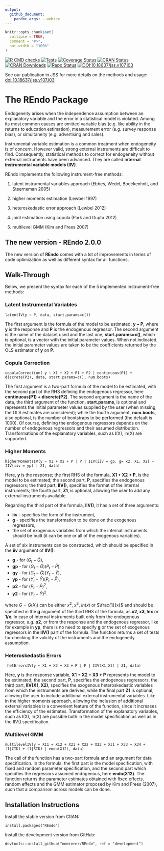 ```yaml
---
output: 
  github_document:
    pandoc_args: --webtex
---
```


<!-- README.md is generated from README.Rmd. Please edit that file -->

```r
knitr::opts_chunk$set(
  collapse = TRUE,
  comment = "#>",
  out.width = "100%"
)
```


[![R CMD checks](https://github.com/mmeierer/REndo/workflows/R-CMD-check/badge.svg?branch=development)](https://github.com/mmeierer/REndo/actions)
[![Tests](https://github.com/mmeierer/REndo/workflows/coverage/badge.svg?branch=development)](https://github.com/mmeierer/REndo/actions)
[![Coverage Status](https://img.shields.io/codecov/c/github/mmeierer/REndo/development.svg)](https://codecov.io/github/mmeierer/REndo?branch=development)
[![CRAN Status](http://www.r-pkg.org/badges/version/REndo)](https://cran.r-project.org/package=REndo)
[![CRAN Downloads](https://cranlogs.r-pkg.org/badges/REndo)](https://cran.r-project.org/package=REndo)
[![Repo Status](https://www.repostatus.org/badges/latest/active.svg)](https://www.repostatus.org/#active)
[![DOI:10.18637/jss.v107.i03](http://img.shields.io/badge/DOI-10.18637/jss.v107.i03-197DBE.svg)](https://doi.org/10.18637/jss.v107.i03)


See our publication in JSS for more details on the methods and usage: [doi:10.18637/jss.v107.i03](http://dx.doi.org/10.18637/jss.v107.i03)

# The REndo Package
Endogeneity arises when the independence assumption between an explanatory variable and the error in a statistical model is violated. Among its most common causes are omitted variable bias (e.g. like ability in the returns to education estimation), measurement error (e.g. survey response bias), or simultaneity (e.g. advertising and sales). 

Instrumental variable estimation is a common treatment when endogeneity is of concern. However valid, strong external instruments are difficult to find. Consequently, statistical methods to correct for endogeneity without external instruments have been advanced. They are called **internal instrumental variable models (IIV)**. 

REndo implements the following instrument-free methods: 

(1) latent instrumental variables approach (Ebbes, Wedel, Boeckenholt, and Steerneman 2005)

(2) higher moments estimation (Lewbel 1997)

(3) heteroskedastic error approach (Lewbel 2012)

(4) joint estimation using copula (Park and Gupta 2012) 

(5) multilevel GMM (Kim and Frees 2007)


## The new version - REndo 2.0.0 ##

The new version of **REndo** comes with a lot of improvements in terms of code optimization as well as different syntax for all functions. 


## Walk-Through

Below, we present the syntax for each of the 5 implemented instrument-free methods:

### **Latent Instrumental Variables** 

```
latentIV(y ~ P, data, start.params=c()) 
```
The first argument is the formula of the model to be estimated, **y ~ P**, where **y** is the response and **P** is the endogenous regressor. The second argument is the name of the dataset used and the last one, **start.params=c()**, which is optional, is a vector with the initial parameter values. When not indicated, the initial parameter values are taken to be the coefficients returned by the OLS estimator of **y** on **P**.  

### **Copula Correction**

```
copulaCorrection( y ~ X1 + X2 + P1 + P2 | continuous(P1) + discrete(P2), data, start.params=c(), num.boots)
```
The first argument is a two-part formula of the model to be estimated, with the second part of the RHS defining the endogenous regressor, here **continuous(P1) + discrete(P2)**. The second argument is the name of the data, the third argument of the function, **start.params**, is optional and represents the initial parameter values supplied by the user (when missing, the OLS estimates are considered); while the fourth argument, **num.boots**, also optional, is the number of bootstraps to be performed (the default is 1000). Of course, defining the endogenous regressors depends on the number of endogenous regressors and their assumed distribution. Transformations of the explanatory variables, such as I(X), ln(X) are supported. 
     
### **Higher Moments**  

```
higherMomentsIV(y ~ X1 + X2 + P | P | IIV(iiv = gp, g= x2, X1, X2) + IIV(iiv = yp) | Z1, data)
```

Here, **y** is the response; the first RHS of the formula, **X1 + X2 + P**, is the model to be estimated; the second part, **P**, specifies the endogenous regressors; the third part, **IIV()**, specifies the format of the internal instruments; the fourth part, **Z1**, is optional, allowing the user to add any external instruments available.

Regarding the third part of the formula, **IIV()**, it has a set of three arguments:

  * **iiv** - specifies the form of the instrument,
  * **g** - specifies the transformation to be done on the exogenous regressors,
  * the set of exogenous variables from which the internal instruments should be built (it can be one or all of the exogenous variables).  

A set of six instruments can be constructed, which should be specified in the **iiv** argument of **IIV()**:

* **g**  - for $(G_{t} - \bar{G})$,
* **gp** - for $(G_{t} - \bar{G})(P_{t}-\bar{P})$,
* **gy** - for $(G_{t} - \bar{G})(Y_{t}-\bar{Y})$,
* **yp** - for $(Y_{t} - \bar{Y})(P_{t}-\bar{P})$,
* **p2** - for $(P_{t} - \bar{P})^2$,
* **y2** - for $(Y_{t} - \bar{Y})^2$.

where $G=G(X_{t})$ can be either $x^2$, $x^3$, $ln(x)$ or $\frac{1}{x}$ and should be specified in the **g** argument of the third RHS of the formula, as **x2, x3, lnx** or **1/x**.
In case of internal instruments built only from the endogenous regressor, e.g. **p2**, or from the response and the endogenous regressor, like for example in **yp**, there is no need to specify **g** or the set of exogenous regressors in the **IIV()** part of the formula. The function returns a set of tests for checking the validity of the instruments and the endogeneity assumption. 

### **Heteroskedastic Errors**

```
 hetErrorsIV(y ~ X1 + X2 + X3 + P | P | IIV(X1,X2) | Z1, data)
```
Here, **y** is the response variable, **X1 + X2 + X3 + P** represents the model to be estimated; the second part, **P**, specifies the endogenous regressors, the third part, **IIV(X1, X2)**, specifies the exogenous heteroskedastic variables from which the instruments are derived, while the final part **Z1** is optional, allowing the user to include additional external instrumental variables. Like in the higher moments approach, allowing the inclusion of additional external variables is a convenient feature of the function, since it increases the efficiency of the estimates. Transformation of the explanatory variables, such as I(X), ln(X) are possible both in the model specification as well as in the IIV() specification.

### **Multilevel GMM**

```
multilevelIV(y ~ X11 + X12 + X21 + X22 + X23 + X31 + X33 + X34 + (1|CID) + (1|SID) | endo(X12), data)  
```
The call of the function has a two-part formula and an argument for data specification. In the formula, the first part is the model specification, with fixed and random parameter specification, and the second part which specifies the regressors assumed endogenous, here **endo(X12)**. The function returns the parameter estimates obtained with fixed effects, random effects and the GMM estimator proposed by Kim and Frees (2007), such that a comparison across models can be done.


## Installation Instructions
Install the stable version from CRAN:
     
```
install.packages("REndo")
```

Install the development version from GitHub:
```
devtools::install_github("mmeierer/REndo", ref = "development")
```

